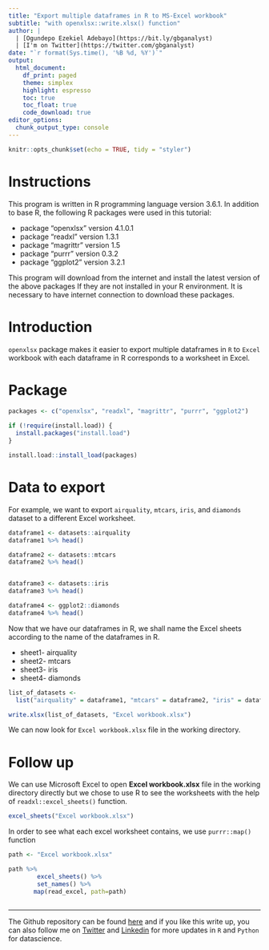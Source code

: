```yaml
---
title: "Export multiple dataframes in R to MS-Excel workbook"
subtitle: "with openxlsx::write.xlsx() function"
author: |
  | [Ogundepo Ezekiel Adebayo](https://bit.ly/gbganalyst)
  | [I'm on Twitter](https://twitter.com/gbganalyst)
date: "`r format(Sys.time(), '%B %d, %Y')`"
output: 
  html_document:
    df_print: paged
    theme: simplex
    highlight: espresso
    toc: true
    toc_float: true
    code_download: true
editor_options: 
  chunk_output_type: console
---
```


```r
knitr::opts_chunk$set(echo = TRUE, tidy = "styler")
```

# Instructions

This program is written in R programming language version 3.6.1. In addition to base R, the following R packages were used in this tutorial:

- package "openxlsx" version 4.1.0.1
- package "readxl" version 1.3.1 
- package "magrittr" version 1.5
- package "purrr" version 0.3.2
- package "ggplot2" version 3.2.1

This program will download from the internet and install the latest version of the above packages If they are not installed in your R environment. It is necessary to have internet connection to download these packages. 

# Introduction

`openxlsx` package makes it easier to export multiple dataframes in `R` to `Excel` workbook with each dataframe in R corresponds to a worksheet in Excel.

# Package

```r

packages <- c("openxlsx", "readxl", "magrittr", "purrr", "ggplot2")

if (!require(install.load)) {
  install.packages("install.load")
}

install.load::install_load(packages)

```

# Data to export

For example, we want to export `airquality`, `mtcars`, `iris`, and `diamonds` dataset to a different Excel worksheet.

```r
dataframe1 <- datasets::airquality
dataframe1 %>% head()

dataframe2 <- datasets::mtcars
dataframe2 %>% head()


dataframe3 <- datasets::iris
dataframe3 %>% head()

dataframe4 <- ggplot2::diamonds
dataframe4 %>% head()
```

Now that we have our dataframes in R, we shall name the Excel sheets according to the name of the dataframes in R.

* sheet1- airquality
* sheet2- mtcars
* sheet3- iris
* sheet4- diamonds

```r
list_of_datasets <- 
  list("airquality" = dataframe1, "mtcars" = dataframe2, "iris" = dataframe3, "diamonds" = dataframe4)

write.xlsx(list_of_datasets, "Excel workbook.xlsx")
```

We can now look for `Excel workbook.xlsx` file in the working directory.

# Follow up

We can use Microsoft Excel to open **Excel workbook.xlsx** file in the working directory directly but we chose to use R to see the worksheets with the help of `readxl::excel_sheets()` function.

```r
excel_sheets("Excel workbook.xlsx")
```

In order to see what each excel worksheet contains, we use `purrr::map()` function 

```r

path <- "Excel workbook.xlsx"

path %>%
        excel_sheets() %>%
        set_names() %>%
       map(read_excel, path=path)
        
```

---
The Github repository can be found [here](https://github.com/gbganalyst/Export-R-dataframes-to-Excel-workbook) and if you like this write up, you can also follow me on [Twitter](https://www.twitter.com/gbganalyst){target="_blank"} and [Linkedin](https://www.linkedin.com/in/ezekiel-ogundepo/){target="_blank"} for more updates in `R` and `Python` for datascience.